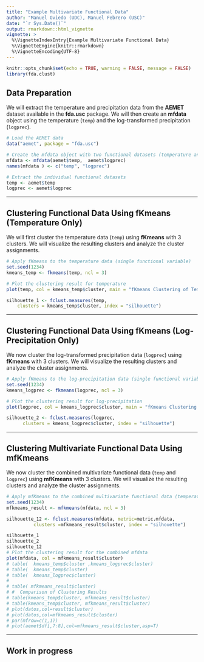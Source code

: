 ```yaml
---
title: "Example Multivariate Functional Data"
author: "Manuel Oviedo (UDC), Manuel Febrero (USC)"
date: "`r Sys.Date()`"
output: rmarkdown::html_vignette
vignette: >
  %\VignetteIndexEntry{Example Multivariate Functional Data}
  %\VignetteEngine{knitr::rmarkdown}
  %\VignetteEncoding{UTF-8}
---
```

  
```r
knitr::opts_chunk$set(echo = TRUE, warning = FALSE, message = FALSE)
library(fda.clust)
```

## **Data Preparation**

We will extract the temperature and precipitation data from the **AEMET** dataset available in the **fda.usc** package. We will then create an **mfdata** object using the temperature (`temp`) and the log-transformed precipitation (`logprec`).

```r
# Load the AEMET data
data("aemet", package = "fda.usc")

# Create the mfdata object with two functional datasets (temperature and log-precipitation)
mfdata <- mfdata(aemet$temp,  aemet$logprec)
names(mfdata ) <- c("temp", "logprec")

# Extract the individual functional datasets
temp <- aemet$temp
logprec <- aemet$logprec
```

---
  
## **Clustering Functional Data Using fKmeans (Temperature Only)**
  
  We will first cluster the temperature data (`temp`) using **fKmeans** with 3 clusters. We will visualize the resulting clusters and analyze the cluster assignments.

```r
# Apply fKmeans to the temperature data (single functional variable)
set.seed(1234)
kmeans_temp <- fkmeans(temp, ncl = 3)

# Plot the clustering result for temperature
plot(temp, col = kmeans_temp$cluster, main = "fKmeans Clustering of Temperature Data")

silhouette_1 <- fclust.measures(temp, 
    clusters = kmeans_temp$cluster, index = "silhouette")
```

---
  
## **Clustering Functional Data Using fKmeans (Log-Precipitation Only)**
  
  We now cluster the log-transformed precipitation data (`logprec`) using **fKmeans** with 3 clusters. We will visualize the resulting clusters and analyze the cluster assignments.

```r
# Apply fKmeans to the log-precipitation data (single functional variable)
set.seed(1234)
kmeans_logprec <- fkmeans(logprec, ncl = 3)

# Plot the clustering result for log-precipitation
plot(logprec, col = kmeans_logprec$cluster, main = "fKmeans Clustering of Log-Precipitation Data")

silhouette_2 <- fclust.measures(logprec, 
      clusters = kmeans_logprec$cluster, index = "silhouette")

```

---
  
## **Clustering Multivariate Functional Data Using mfKmeans**
  
We now cluster the combined multivariate functional data (`temp` and `logprec`) using **mfKmeans** with 3 clusters. We will visualize the resulting clusters and analyze the cluster assignments.

```r
# Apply mfKmeans to the combined multivariate functional data (temperature + log-precipitation)
set.seed(1234)
mfkmeans_result <- mfkmeans(mfdata, ncl = 3)

silhouette_12 <- fclust.measures(mfdata, metric=metric.mfdata, 
          clusters =mfkmeans_result$cluster, index = "silhouette")

silhouette_1
silhouette_2
silhouette_12
# Plot the clustering result for the combined mfdata
plot(mfdata, col = mfkmeans_result$cluster)
# table(  kmeans_temp$cluster ,kmeans_logprec$cluster)
# table(  kmeans_temp$cluster)
# table(  kmeans_logprec$cluster)
# 
# table( mfkmeans_result$cluster)
# #  Comparison of Clustering Results 
# table(kmeans_temp$cluster, mfkmeans_result$cluster)
# table(kmeans_temp$cluster, mfkmeans_result$cluster)
# plot(datos,col=result$cluster)
# plot(datos,col=mfkmeans_result$cluster)
# par(mfrow=c(1,1))
# plot(aemet$df[,7:8],col=mfkmeans_result$cluster,asp=T)
```

---
  
## **Work in progress**
